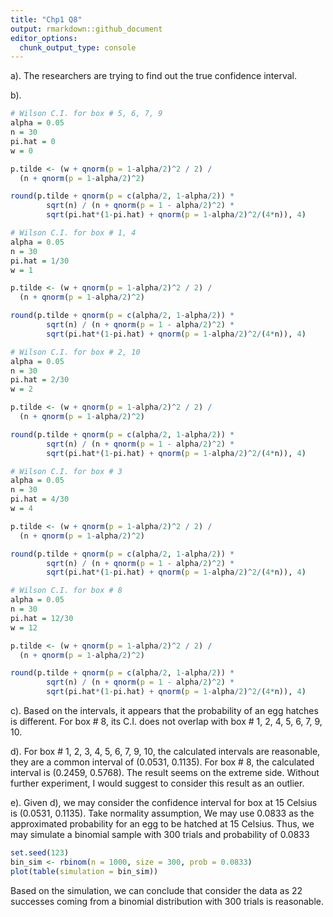 ```yaml
---
title: "Chp1 Q8"
output: rmarkdown::github_document
editor_options: 
  chunk_output_type: console
---
```

a).
The researchers are trying to find out the true confidence interval.

b).
```r
# Wilson C.I. for box # 5, 6, 7, 9
alpha = 0.05
n = 30
pi.hat = 0
w = 0

p.tilde <- (w + qnorm(p = 1-alpha/2)^2 / 2) / 
  (n + qnorm(p = 1-alpha/2)^2)

round(p.tilde + qnorm(p = c(alpha/2, 1-alpha/2)) * 
        sqrt(n) / (n + qnorm(p = 1 - alpha/2)^2) *
        sqrt(pi.hat*(1-pi.hat) + qnorm(p = 1-alpha/2)^2/(4*n)), 4)
```

```r
# Wilson C.I. for box # 1, 4
alpha = 0.05
n = 30
pi.hat = 1/30
w = 1

p.tilde <- (w + qnorm(p = 1-alpha/2)^2 / 2) / 
  (n + qnorm(p = 1-alpha/2)^2)

round(p.tilde + qnorm(p = c(alpha/2, 1-alpha/2)) * 
        sqrt(n) / (n + qnorm(p = 1 - alpha/2)^2) *
        sqrt(pi.hat*(1-pi.hat) + qnorm(p = 1-alpha/2)^2/(4*n)), 4)
```

```r
# Wilson C.I. for box # 2, 10
alpha = 0.05
n = 30
pi.hat = 2/30
w = 2

p.tilde <- (w + qnorm(p = 1-alpha/2)^2 / 2) / 
  (n + qnorm(p = 1-alpha/2)^2)

round(p.tilde + qnorm(p = c(alpha/2, 1-alpha/2)) * 
        sqrt(n) / (n + qnorm(p = 1 - alpha/2)^2) *
        sqrt(pi.hat*(1-pi.hat) + qnorm(p = 1-alpha/2)^2/(4*n)), 4)
```

```r
# Wilson C.I. for box # 3
alpha = 0.05
n = 30
pi.hat = 4/30
w = 4

p.tilde <- (w + qnorm(p = 1-alpha/2)^2 / 2) / 
  (n + qnorm(p = 1-alpha/2)^2)

round(p.tilde + qnorm(p = c(alpha/2, 1-alpha/2)) * 
        sqrt(n) / (n + qnorm(p = 1 - alpha/2)^2) *
        sqrt(pi.hat*(1-pi.hat) + qnorm(p = 1-alpha/2)^2/(4*n)), 4)
```

```r
# Wilson C.I. for box # 8
alpha = 0.05
n = 30
pi.hat = 12/30
w = 12

p.tilde <- (w + qnorm(p = 1-alpha/2)^2 / 2) / 
  (n + qnorm(p = 1-alpha/2)^2)

round(p.tilde + qnorm(p = c(alpha/2, 1-alpha/2)) * 
        sqrt(n) / (n + qnorm(p = 1 - alpha/2)^2) *
        sqrt(pi.hat*(1-pi.hat) + qnorm(p = 1-alpha/2)^2/(4*n)), 4)
```

c).
Based on the intervals, it appears that the probability of an egg hatches is different. For box # 8, its C.I. does not overlap with box # 1, 2, 4, 5, 6, 7, 9, 10.

d). 
For box # 1, 2, 3, 4, 5, 6, 7, 9, 10, the calculated intervals are reasonable, they are a common interval of (0.0531, 0.1135). For box # 8, the calculated interval is (0.2459, 0.5768). The result seems on the extreme side. Without further experiment, I would suggest to consider this result as an outlier.

e).
Given d), we may consider the confidence interval for box at 15 Celsius is (0.0531, 0.1135). Take normality assumption, We may use 0.0833 as the approximated probability for an egg to be hatched at 15 Celsius. Thus, we may simulate a binomial sample with 300 trials and probability of 0.0833

```r
set.seed(123)
bin_sim <- rbinom(n = 1000, size = 300, prob = 0.0833)
plot(table(simulation = bin_sim))
```

Based on the simulation, we can conclude that consider the data as 22 successes coming from a binomial distribution with 300 trials is reasonable.
